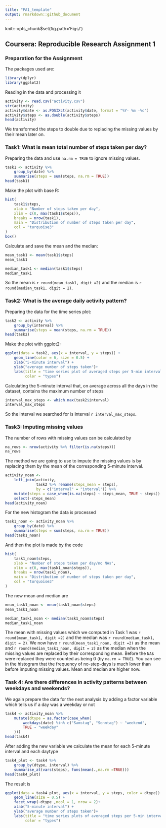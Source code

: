 ```yaml
---
title: "PA1_template"
output: rmarkdown::github_document
---
```

knitr::opts_chunk$set(fig.path='Figs/')

## Coursera: Reproducible Research Assignment 1

### Preparation for the Assignment

The packages used are:
```r
library(dplyr)
library(ggplot2)
```

Reading in the data and processing it
```r
activity <- read.csv("activity.csv")
str(activity)
activity$date <- as.POSIXct(activity$date, format = "%Y- %m -%d")
activity$steps <- as.double(activity$steps)
head(activity)
```

We transformed the steps to double due to replacing the missing values by their 
mean later on.

### Task1: What is mean total number of steps taken per day?

Preparing the data and use `na.rm = TRUE` to ignore missing values.
```r
task1 <- activity %>%
    group_by(date) %>%
    summarise(steps = sum(steps, na.rm = TRUE))
head(task1)
```

Make the plot with base R:
```r
hist(
    task1$steps,
    xlab = "Number of steps taken per day",
    xlim = c(0, max(task1$steps)),
    breaks = nrow(task1),
    main = "Distribution of number of steps taken per day",
    col = "turquoise3"
)
box()
```

Calculate and save the mean and the median:
```r
mean_task1 <- mean(task1$steps)
mean_task1

median_task1 <- median(task1$steps)
median_task1
```

So the mean is `r round(mean_task1, digit =2)` and the median is `r round(median_task1, digit = 2)`.

### Task2: What is the average daily activity pattern?

Preparing the data for the time series plot:
```r
task2 <- activity %>%
    group_by(interval) %>%
    summarise(steps = mean(steps, na.rm = TRUE))
head(task2)

```

Make the plot with ggplot2:
```r
ggplot(data = task2, aes(x = interval, y = steps)) +
    geom_line(color = 6, size = 0.5) +
    xlab("5-minute interval") +
    ylab("average number of steps taken")+
    labs(title = "time series plot of averaged steps per 5-min interval",
         color = "types")
```

Calculating the 5-minute interval that, on average across all the days in the dataset, contains the maximum number of steps

```r
interval_max_steps <- which.max(task2$interval)
interval_max_steps
```

So the interval we searched for is interval `r interval_max_steps`.


### Task3: Imputing missing values

The number of rows with missing values can be calculated by
```r
na_rows <- nrow(activity %>% filter(is.na(steps)))
na_rows
```

The method we are going to use to impute the missing values is by replacing them by the mean of the corresponding 5-minute interval.
```r
activity_noan <-
    left_join(activity,
              task2 %>% rename(steps_mean = steps),
              by = c("interval" = "interval")) %>%
    mutate(steps = case_when(is.na(steps) ~ steps_mean, TRUE ~ steps)) %>% 
    select(-steps_mean)
head(activity_noan)
```

For the new histogram the data is processed
```r
task1_noan <- activity_noan %>%
    group_by(date) %>%
    summarise(steps = sum(steps, na.rm = TRUE))
head(task1_noan)
```

And then the plot is made by the code
```r
hist(
    task1_noan$steps,
    xlab = "Number of steps taken per day/no NAs",
    xlim = c(0, max(task1_noan$steps)),
    breaks = nrow(task1_noan),
    main = "Distribution of number of steps taken per day",
    col = "turquoise3"
)
```

The new mean and median are
```r
mean_task1_noan <- mean(task1_noan$steps)
mean_task1_noan

median_task1_noan <- median(task1_noan$steps)
median_task1_noan
```

The mean with missing values which we computed in Task 1 was `r round(mean_task1, digit =2)` and the median was `r round(median_task1, digit = 2)`.
We now have `r round(mean_task1_noan, digit =2)` as the mean and `r round(median_task1_noan, digit = 2)` as the median when the missing values are replaced by their corresponding mean. Before the `NA`s were replaced they were counted as being 0 (by `na.rm = TRUE`). You can see in the histogram that the frequency of no-step-days is much lower than before imputing missing values. Mean and median are higher now.


### Task 4: Are there differences in activity patterns between weekdays and weekends?

We again prepare the data for the next analysis by adding a factor variable which tells us if a day was a weekday or not
```r
task4 <- activity_noan %>%
    mutate(dtype = as.factor(case_when(
        weekdays(date) %in% c("Samstag", "Sonntag") ~ "weekend",
        TRUE ~ "weekday"
    )))  
head(task4)
```

After adding the new variable we calculate the mean for each 5-minute interval and each daytype

```r
task4_plot <- task4 %>%
    group_by(dtype, interval) %>%
    summarise_at(vars(steps), funs(mean(.,na.rm =TRUE)))
head(task4_plot)
```

The result is
```r
ggplot(data = task4_plot, aes(x = interval, y = steps, color = dtype)) +
    geom_line(size = 0.5) +
    facet_wrap(~dtype ,ncol = 1, nrow = 2)+
    xlab("5-minute interval") +
    ylab("average number of steps taken")+
    labs(title = "time series plots of averaged steps per 5-min interval",
         color = "types")
```





